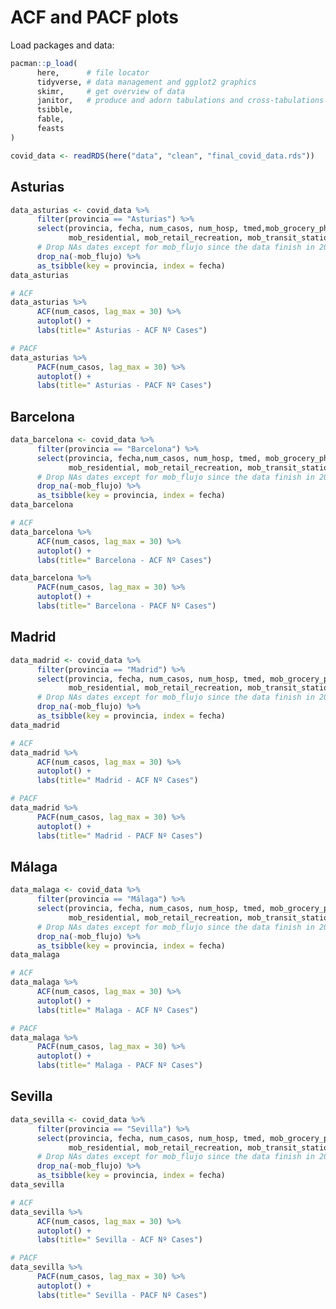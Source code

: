 # ACF and PACF plots {#sec-acf}

Load packages and data:

```r
pacman::p_load(
      here,      # file locator
      tidyverse, # data management and ggplot2 graphics
      skimr,     # get overview of data
      janitor,   # produce and adorn tabulations and cross-tabulations
      tsibble,
      fable,
      feasts
)

covid_data <- readRDS(here("data", "clean", "final_covid_data.rds"))
```

## Asturias

```r
data_asturias <- covid_data %>% 
      filter(provincia == "Asturias") %>% 
      select(provincia, fecha, num_casos, num_hosp, tmed,mob_grocery_pharmacy, mob_parks,
             mob_residential, mob_retail_recreation, mob_transit_stations, mob_workplaces, mob_flujo) %>% 
      # Drop NAs dates except for mob_flujo since the data finish in 2021 while other sources are ut to 31/03/2022
      drop_na(-mob_flujo) %>%  
      as_tsibble(key = provincia, index = fecha)
data_asturias
```

```r
# ACF
data_asturias %>%
      ACF(num_casos, lag_max = 30) %>%
      autoplot() +
      labs(title=" Asturias - ACF Nº Cases")

# PACF
data_asturias %>%
      PACF(num_casos, lag_max = 30) %>%
      autoplot() +
      labs(title=" Asturias - PACF Nº Cases")
```

## Barcelona

```r
data_barcelona <- covid_data %>% 
      filter(provincia == "Barcelona") %>% 
      select(provincia, fecha,num_casos, num_hosp, tmed, mob_grocery_pharmacy, mob_parks,
             mob_residential, mob_retail_recreation, mob_transit_stations, mob_workplaces, mob_flujo) %>% 
      # Drop NAs dates except for mob_flujo since the data finish in 2021 while other sources are ut to 31/03/2022
      drop_na(-mob_flujo) %>%  
      as_tsibble(key = provincia, index = fecha)
data_barcelona
```

```r
# ACF
data_barcelona %>%
      ACF(num_casos, lag_max = 30) %>%
      autoplot() +
      labs(title=" Barcelona - ACF Nº Cases")

data_barcelona %>%
      PACF(num_casos, lag_max = 30) %>%
      autoplot() +
      labs(title=" Barcelona - PACF Nº Cases")
```

## Madrid

```r
data_madrid <- covid_data %>% 
      filter(provincia == "Madrid") %>% 
      select(provincia, fecha, num_casos, num_hosp, tmed, mob_grocery_pharmacy, mob_parks,
             mob_residential, mob_retail_recreation, mob_transit_stations, mob_workplaces, mob_flujo) %>% 
      # Drop NAs dates except for mob_flujo since the data finish in 2021 while other sources are ut to 31/03/2022
      drop_na(-mob_flujo) %>%  
      as_tsibble(key = provincia, index = fecha)
data_madrid
```

```r
# ACF
data_madrid %>%
      ACF(num_casos, lag_max = 30) %>%
      autoplot() +
      labs(title=" Madrid - ACF Nº Cases")

# PACF
data_madrid %>%
      PACF(num_casos, lag_max = 30) %>%
      autoplot() +
      labs(title=" Madrid - PACF Nº Cases")
```

## Málaga

```r
data_malaga <- covid_data %>% 
      filter(provincia == "Málaga") %>% 
      select(provincia, fecha, num_casos, num_hosp, tmed, mob_grocery_pharmacy, mob_parks,
             mob_residential, mob_retail_recreation, mob_transit_stations, mob_workplaces, mob_flujo) %>% 
      # Drop NAs dates except for mob_flujo since the data finish in 2021 while other sources are ut to 31/03/2022
      drop_na(-mob_flujo) %>%  
      as_tsibble(key = provincia, index = fecha)
data_malaga
```

```r
# ACF
data_malaga %>%
      ACF(num_casos, lag_max = 30) %>%
      autoplot() +
      labs(title=" Malaga - ACF Nº Cases")

# PACF
data_malaga %>%
      PACF(num_casos, lag_max = 30) %>%
      autoplot() +
      labs(title=" Malaga - PACF Nº Cases")
```

## Sevilla

```r
data_sevilla <- covid_data %>% 
      filter(provincia == "Sevilla") %>% 
      select(provincia, fecha, num_casos, num_hosp, tmed, mob_grocery_pharmacy, mob_parks,
             mob_residential, mob_retail_recreation, mob_transit_stations, mob_workplaces, mob_flujo) %>% 
      # Drop NAs dates except for mob_flujo since the data finish in 2021 while other sources are ut to 31/03/2022
      drop_na(-mob_flujo) %>%   
      as_tsibble(key = provincia, index = fecha)
data_sevilla
```

```r
# ACF
data_sevilla %>%
      ACF(num_casos, lag_max = 30) %>%
      autoplot() +
      labs(title=" Sevilla - ACF Nº Cases")

# PACF
data_sevilla %>%
      PACF(num_casos, lag_max = 30) %>%
      autoplot() +
      labs(title=" Sevilla - PACF Nº Cases")
```
